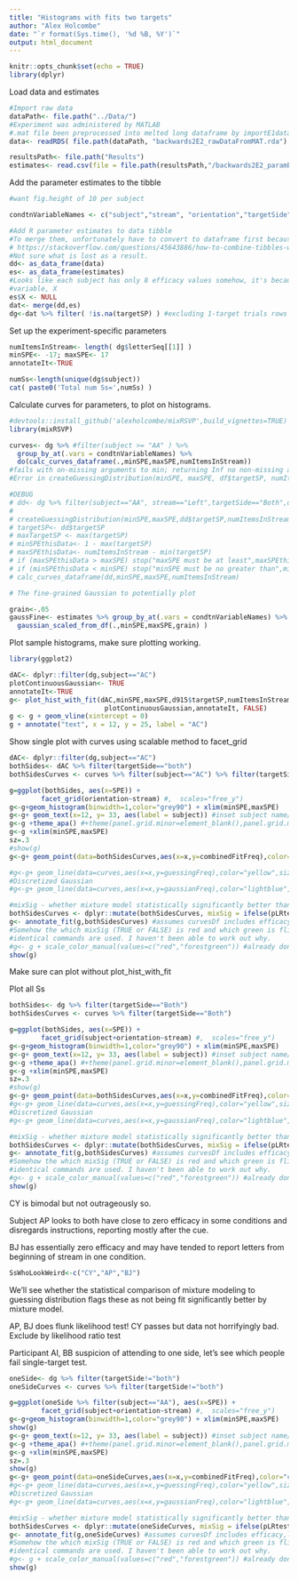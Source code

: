 ```yaml
---
title: "Histograms with fits two targets"
author: "Alex Holcombe"
date: "`r format(Sys.time(), '%d %B, %Y')`"
output: html_document
---
```


```r
knitr::opts_chunk$set(echo = TRUE)
library(dplyr)

```

Load data and estimates

```r

#Import raw data
dataPath<- file.path("../Data/")
#Experiment was administered by MATLAB
#.mat file been preprocessed into melted long dataframe by importE1data.Rmd
data<- readRDS( file.path(dataPath, "backwards2E2_rawDataFromMAT.rda") ) 

resultsPath<- file.path("Results")
estimates<- read.csv(file = file.path(resultsPath,"/backwards2E2_paramEstimates.csv"))

```


Add the parameter estimates to the tibble

```r
#want fig.height of 10 per subject

condtnVariableNames <- c("subject","stream", "orientation","targetSide")  

#Add R parameter estimates to data tibble
#To merge them, unfortunately have to convert to dataframe first because dplyr has no binding of tibbles.
# https://stackoverflow.com/questions/45643886/how-to-combine-tibbles-with-common-but-non-identical-columns#45644319
#Not sure what is lost as a result.
dd<- as_data_frame(data)
es<- as_data_frame(estimates)
#Looks like each subject has only 8 efficacy values somehow, it's because there was an extra
#variable, X
es$X <- NULL
dat<- merge(dd,es)
dg<-dat %>% filter( !is.na(targetSP) ) #excluding 1-target trials rows reporting stream on opposite side. Eventually, use those to evaluate swaps.
```

Set up the experiment-specific parameters 

```r

numItemsInStream<- length( dg$letterSeq[[1]] )  
minSPE<- -17; maxSPE<- 17
annotateIt<-TRUE

numSs<-length(unique(dg$subject))
cat( paste0('Total num Ss=',numSs) )
```


Calculate curves for parameters, to plot on histograms.
```r
#devtools::install_github('alexholcombe/mixRSVP',build_vignettes=TRUE)
library(mixRSVP)

curves<- dg %>% #filter(subject >= "AA" ) %>%
  group_by_at(.vars = condtnVariableNames) %>% 
  do(calc_curves_dataframe(.,minSPE,maxSPE,numItemsInStream))
#fails with on-missing arguments to min; returning Inf no non-missing arguments to max; returning -Inf 
#Error in createGuessingDistribution(minSPE, maxSPE, df$targetSP, numItemsInStream) :  minSPE must be less than or equal to maxSPE

#DEBUG
# dd<- dg %>% filter(subject=="AA", stream=="Left",targetSide=="Both",orientation=="Canonical")
# 
# createGuessingDistribution(minSPE,maxSPE,dd$targetSP,numItemsInStream)
# targetSP<- dd$targetSP
# maxTargetSP <- max(targetSP)
# minSPEthisData<- 1 - max(targetSP)
# maxSPEthisData<- numItemsInStream - min(targetSP)
# if (maxSPEthisData > maxSPE) stop("maxSPE must be at least",maxSPEthisData,"based on the values you passed me")
# if (minSPEthisData < minSPE) stop("minSPE must be no greater than",minSPEthisData,"based on the values you passed me")
# calc_curves_dataframe(dd,minSPE,maxSPE,numItemsInStream)


```


```r
# The fine-grained Gaussian to potentially plot

grain<-.05
gaussFine<- estimates %>% group_by_at(.vars = condtnVariableNames) %>% do(
  gaussian_scaled_from_df(.,minSPE,maxSPE,grain) )
```


Plot sample histograms, make sure plotting working.

```r
library(ggplot2)

dAC<- dplyr::filter(dg,subject=="AC")  
plotContinuousGaussian<- TRUE 
annotateIt<-TRUE
g<- plot_hist_with_fit(dAC,minSPE,maxSPE,d915$targetSP,numItemsInStream,
                        plotContinuousGaussian,annotateIt, FALSE)
g <- g + geom_vline(xintercept = 0)
g + annotate("text", x = 12, y = 25, label = "AC")
```

Show single plot with curves using scalable method to facet_grid
```r

dAC<- dplyr::filter(dg,subject=="AC")  
bothSides<- dAC %>% filter(targetSide=="both")
bothSidesCurves <- curves %>% filter(subject=="AC") %>% filter(targetSide=="both")

g=ggplot(bothSides, aes(x=SPE)) + 
        facet_grid(orientation~stream) #,  scales="free_y")
g<-g+geom_histogram(binwidth=1,color="grey90") + xlim(minSPE,maxSPE)
g<-g+ geom_text(x=12, y= 33, aes(label = subject)) #inset subject name/number. Unfortunately it overwrites itself a million times
g<-g +theme_apa() #+theme(panel.grid.minor=element_blank(),panel.grid.major=element_blank())# hide all gridlines.
g<-g +xlim(minSPE,maxSPE)
sz=.3
#show(g)
g<-g+ geom_point(data=bothSidesCurves,aes(x=x,y=combinedFitFreq),color="chartreuse3",size=sz)

#g<-g+ geom_line(data=curves,aes(x=x,y=guessingFreq),color="yellow",size=sz)
#Discretized Gaussian
#g<-g+ geom_line(data=curves,aes(x=x,y=gaussianFreq),color="lightblue",size=sz)

#mixSig - whether mixture model statistically significantly better than guessing
bothSidesCurves <- dplyr::mutate(bothSidesCurves, mixSig = ifelse(pLRtest <= .05, TRUE, FALSE)) #annotate_fit uses this to color the p-value
g<- annotate_fit(g,bothSidesCurves) #assumes curvesDf includes efficacy,latency,precision
#Somehow the which mixSig (TRUE or FALSE) is red and which green is flipped relative to plot_hist_with_fit even though
#identical commands are used. I haven't been able to work out why.
#g<- g + scale_color_manual(values=c("red","forestgreen")) #already done in annotate_fit
show(g)
```

Make sure can plot without plot_hist_with_fit

Plot all Ss
```r

bothSides<- dg %>% filter(targetSide=="Both")
bothSidesCurves <- curves %>% filter(targetSide=="Both")

g=ggplot(bothSides, aes(x=SPE)) + 
        facet_grid(subject+orientation~stream) #,  scales="free_y")
g<-g+geom_histogram(binwidth=1,color="grey90") + xlim(minSPE,maxSPE)
g<-g+ geom_text(x=12, y= 33, aes(label = subject)) #inset subject name/number. Unfortunately it overwrites itself a million times
g<-g +theme_apa() #+theme(panel.grid.minor=element_blank(),panel.grid.major=element_blank())# hide all gridlines.
g<-g +xlim(minSPE,maxSPE)
sz=.3
#show(g)
g<-g+ geom_point(data=bothSidesCurves,aes(x=x,y=combinedFitFreq),color="chartreuse3",size=sz)
#g<-g+ geom_line(data=curves,aes(x=x,y=guessingFreq),color="yellow",size=sz)
#Discretized Gaussian
#g<-g+ geom_line(data=curves,aes(x=x,y=gaussianFreq),color="lightblue",size=sz)

#mixSig - whether mixture model statistically significantly better than guessing
bothSidesCurves <- dplyr::mutate(bothSidesCurves, mixSig = ifelse(pLRtest <= .05, TRUE, FALSE)) #annotate_fit uses this to color the p-value
g<- annotate_fit(g,bothSidesCurves) #assumes curvesDf includes efficacy,latency,precision
#Somehow the which mixSig (TRUE or FALSE) is red and which green is flipped relative to plot_hist_with_fit even though
#identical commands are used. I haven't been able to work out why.
#g<- g + scale_color_manual(values=c("red","forestgreen")) #already done in annotate_fit
show(g)

```

CY is bimodal but not outrageously so.

Subject AP looks to both have close to zero efficacy in some conditions and disregards instructions, reporting mostly after the cue.

BJ has essentially zero efficacy and may have tended to report letters from beginning of stream in one condition.
```r
SsWhoLookWeird<-c("CY","AP","BJ")
```
We'll see whether the statistical comparison of mixture modeling to guessing distribution flags these as not being fit significantly better by mixture model. 

AP, BJ does flunk likelihood test! CY passes but data not horrifyingly bad.
Exclude by likelihood ratio test

Participant AI, BB suspicion of  attending to one side, let's see which people fail single-target test.

```r
oneSide<- dg %>% filter(targetSide!="both")
oneSideCurves <- curves %>% filter(targetSide!="both")

g=ggplot(oneSide %>% filter(subject=="AA"), aes(x=SPE)) + 
        facet_grid(subject+orientation~stream) #,  scales="free_y")
g<-g+geom_histogram(binwidth=1,color="grey90") + xlim(minSPE,maxSPE)
show(g)
g<-g+ geom_text(x=12, y= 33, aes(label = subject)) #inset subject name/number. Unfortunately it overwrites itself a million times
g<-g +theme_apa() #+theme(panel.grid.minor=element_blank(),panel.grid.major=element_blank())# hide all gridlines.
g<-g +xlim(minSPE,maxSPE)
sz=.3
show(g)
g<-g+ geom_point(data=oneSideCurves,aes(x=x,y=combinedFitFreq),color="chartreuse3",size=sz)
#g<-g+ geom_line(data=curves,aes(x=x,y=guessingFreq),color="yellow",size=sz)
#Discretized Gaussian
#g<-g+ geom_line(data=curves,aes(x=x,y=gaussianFreq),color="lightblue",size=sz)

#mixSig - whether mixture model statistically significantly better than guessing
bothSidesCurves <- dplyr::mutate(oneSideCurves, mixSig = ifelse(pLRtest <= .05, TRUE, FALSE)) #annotate_fit uses this to color the p-value
g<- annotate_fit(g,oneSideCurves) #assumes curvesDf includes efficacy,latency,precision
#Somehow the which mixSig (TRUE or FALSE) is red and which green is flipped relative to plot_hist_with_fit even though
#identical commands are used. I haven't been able to work out why.
#g<- g + scale_color_manual(values=c("red","forestgreen")) #already done in annotate_fit
show(g)
```
